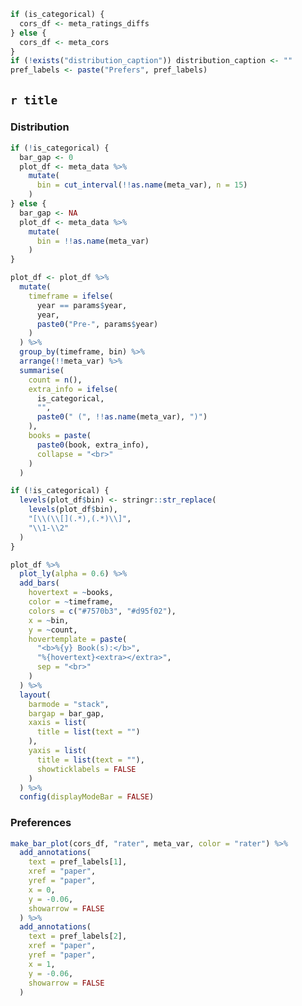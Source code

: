 
```r
if (is_categorical) {
  cors_df <- meta_ratings_diffs
} else {
  cors_df <- meta_cors
}
if (!exists("distribution_caption")) distribution_caption <- ""
pref_labels <- paste("Prefers", pref_labels)
```

## `r title` {.tabset}

### Distribution
```r
if (!is_categorical) {
  bar_gap <- 0
  plot_df <- meta_data %>%
    mutate(
      bin = cut_interval(!!as.name(meta_var), n = 15)
    )
} else {
  bar_gap <- NA
  plot_df <- meta_data %>%
    mutate(
      bin = !!as.name(meta_var)
    )
}

plot_df <- plot_df %>%
  mutate(
    timeframe = ifelse(
      year == params$year,
      year,
      paste0("Pre-", params$year)
    )
  ) %>%
  group_by(timeframe, bin) %>%
  arrange(!!meta_var) %>%
  summarise(
    count = n(),
    extra_info = ifelse(
      is_categorical,
      "",
      paste0(" (", !!as.name(meta_var), ")")
    ),
    books = paste(
      paste0(book, extra_info),
      collapse = "<br>"
    )
  )

if (!is_categorical) {
  levels(plot_df$bin) <- stringr::str_replace(
    levels(plot_df$bin),
    "[\\(\\[](.*),(.*)\\]",
    "\\1-\\2"
  )
}

plot_df %>%
  plot_ly(alpha = 0.6) %>%
  add_bars(
    hovertext = ~books,
    color = ~timeframe,
    colors = c("#7570b3", "#d95f02"),
    x = ~bin,
    y = ~count,
    hovertemplate = paste(
      "<b>%{y} Book(s):</b>",
      "%{hovertext}<extra></extra>",
      sep = "<br>"
    )
  ) %>%
  layout(
    barmode = "stack",
    bargap = bar_gap,
    xaxis = list(
      title = list(text = "")
    ),
    yaxis = list(
      title = list(text = ""),
      showticklabels = FALSE
    )
  ) %>%
  config(displayModeBar = FALSE)
```

### Preferences
```r
make_bar_plot(cors_df, "rater", meta_var, color = "rater") %>%
  add_annotations(
    text = pref_labels[1],
    xref = "paper",
    yref = "paper",
    x = 0,
    y = -0.06,
    showarrow = FALSE
  ) %>%
  add_annotations(
    text = pref_labels[2],
    xref = "paper",
    yref = "paper",
    x = 1,
    y = -0.06,
    showarrow = FALSE
  )
```